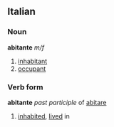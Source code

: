 ==Italian==
===Noun===
'''abitante''' ''m/f''
# [[inhabitant]]
# [[occupant]]
===Verb form===
'''abitante''' ''past participle'' of [[abitare]]
# [[inhabited]], [[lived]] in